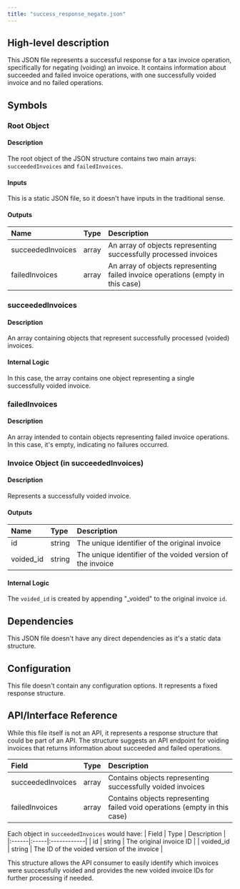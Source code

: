 ```yaml
---
title: "success_response_negate.json"
---
```


## High-level description
This JSON file represents a successful response for a tax invoice operation, specifically for negating (voiding) an invoice. It contains information about succeeded and failed invoice operations, with one successfully voided invoice and no failed operations.

## Symbols

### Root Object
#### Description
The root object of the JSON structure contains two main arrays: `succeededInvoices` and `failedInvoices`.

#### Inputs
This is a static JSON file, so it doesn't have inputs in the traditional sense.

#### Outputs
| Name | Type | Description |
|:-----|:-----|:------------|
| succeededInvoices | array | An array of objects representing successfully processed invoices |
| failedInvoices | array | An array of objects representing failed invoice operations (empty in this case) |

### succeededInvoices
#### Description
An array containing objects that represent successfully processed (voided) invoices.

#### Internal Logic
In this case, the array contains one object representing a single successfully voided invoice.

### failedInvoices
#### Description
An array intended to contain objects representing failed invoice operations. In this case, it's empty, indicating no failures occurred.

### Invoice Object (in succeededInvoices)
#### Description
Represents a successfully voided invoice.

#### Outputs
| Name | Type | Description |
|:-----|:-----|:------------|
| id | string | The unique identifier of the original invoice |
| voided_id | string | The unique identifier of the voided version of the invoice |

#### Internal Logic
The `voided_id` is created by appending "_voided" to the original invoice `id`.

## Dependencies
This JSON file doesn't have any direct dependencies as it's a static data structure.

## Configuration
This file doesn't contain any configuration options. It represents a fixed response structure.

## API/Interface Reference
While this file itself is not an API, it represents a response structure that could be part of an API. The structure suggests an API endpoint for voiding invoices that returns information about succeeded and failed operations.

| Field | Type | Description |
|:------|:-----|:------------|
| succeededInvoices | array | Contains objects representing successfully voided invoices |
| failedInvoices | array | Contains objects representing failed void operations (empty in this case) |

Each object in `succeededInvoices` would have:
| Field | Type | Description |
|:------|:-----|:------------|
| id | string | The original invoice ID |
| voided_id | string | The ID of the voided version of the invoice |

This structure allows the API consumer to easily identify which invoices were successfully voided and provides the new voided invoice IDs for further processing if needed.